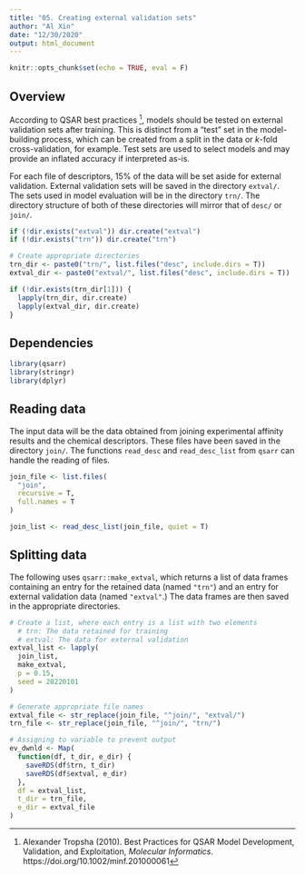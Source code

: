 ```yaml
---
title: "05. Creating external validation sets"
author: "Al Xin"
date: "12/30/2020"
output: html_document
---
```


```r
knitr::opts_chunk$set(echo = TRUE, eval = F)
```

## Overview

According to QSAR best practices [^1], models should be tested on external validation sets after training. This is distinct from a "test" set in the model-building process, which can be created from a split in the data or *k*-fold cross-validation, for example. Test sets are used to select models and may provide an inflated accuracy if interpreted as-is. 

For each file of descriptors, 15% of the data will be set aside for external validation. External validation sets will be saved in the directory `extval/`. The sets used in model evaluation will be in the directory `trn/`. The directory structure of both of these directories will mirror that of `desc/` or `join/`. 

```r
if (!dir.exists("extval")) dir.create("extval")
if (!dir.exists("trn")) dir.create("trn")

# Create appropriate directories
trn_dir <- paste0("trn/", list.files("desc", include.dirs = T))
extval_dir <- paste0("extval/", list.files("desc", include.dirs = T))

if (!dir.exists(trn_dir[1])) {
  lapply(trn_dir, dir.create)
  lapply(extval_dir, dir.create)
}
```

## Dependencies

```r
library(qsarr)
library(stringr)
library(dplyr)
```

## Reading data

The input data will be the data obtained from joining experimental affinity results and the chemical descriptors. These files have been saved in the directory `join/`. The functions `read_desc` and `read_desc_list` from `qsarr` can handle the reading of files.

```r
join_file <- list.files(
  "join", 
  recursive = T, 
  full.names = T
)

join_list <- read_desc_list(join_file, quiet = T)
```

## Splitting data

The following uses `qsarr::make_extval`, which returns a list of data frames containing an entry for the retained data (named `"trn"`) and an entry for external validation data (named `"extval"`.) The data frames are then saved in the appropriate directories. 

```r
# Create a list, where each entry is a list with two elements
  # trn: The data retained for training
  # extval: The data for external validation
extval_list <- lapply(
  join_list, 
  make_extval, 
  p = 0.15, 
  seed = 20220101
)

# Generate appropriate file names
extval_file <- str_replace(join_file, "^join/", "extval/")
trn_file <- str_replace(join_file, "^join/", "trn/")

# Assigning to variable to prevent output
ev_dwnld <- Map(
  function(df, t_dir, e_dir) {
    saveRDS(df$trn, t_dir)
    saveRDS(df$extval, e_dir)
  }, 
  df = extval_list, 
  t_dir = trn_file, 
  e_dir = extval_file
)
```

[^1]: Alexander Tropsha (2010). Best Practices for QSAR Model Development, Validation, and Exploitation, *Molecular Informatics*. https://doi.org/10.1002/minf.201000061

